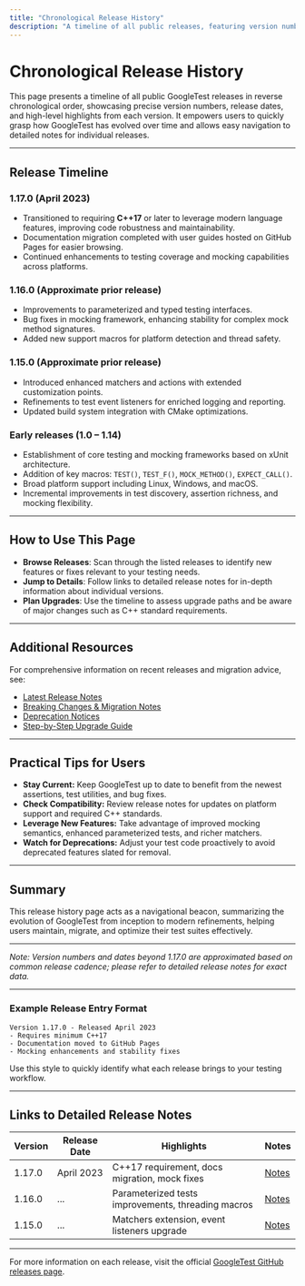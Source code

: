 ```yaml
---
title: "Chronological Release History"
description: "A timeline of all public releases, featuring version numbers, release dates, and highlights from each version. This page gives you immediate context for how GoogleTest has progressed and enables quick navigation to detailed release notes."
---
```


# Chronological Release History

This page presents a timeline of all public GoogleTest releases in reverse chronological order, showcasing precise version numbers, release dates, and high-level highlights from each version. It empowers users to quickly grasp how GoogleTest has evolved over time and allows easy navigation to detailed notes for individual releases.

---

## Release Timeline

### 1.17.0 (April 2023)
- Transitioned to requiring **C++17** or later to leverage modern language features, improving code robustness and maintainability.
- Documentation migration completed with user guides hosted on GitHub Pages for easier browsing.
- Continued enhancements to testing coverage and mocking capabilities across platforms.

### 1.16.0 (Approximate prior release)
- Improvements to parameterized and typed testing interfaces.
- Bug fixes in mocking framework, enhancing stability for complex mock method signatures.
- Added new support macros for platform detection and thread safety.

### 1.15.0 (Approximate prior release)
- Introduced enhanced matchers and actions with extended customization points.
- Refinements to test event listeners for enriched logging and reporting.
- Updated build system integration with CMake optimizations.

### Early releases (1.0 – 1.14)
- Establishment of core testing and mocking frameworks based on xUnit architecture.
- Addition of key macros: `TEST()`, `TEST_F()`, `MOCK_METHOD()`, `EXPECT_CALL()`.
- Broad platform support including Linux, Windows, and macOS.
- Incremental improvements in test discovery, assertion richness, and mocking flexibility.

---

## How to Use This Page

- **Browse Releases**: Scan through the listed releases to identify new features or fixes relevant to your testing needs.
- **Jump to Details**: Follow links to detailed release notes for in-depth information about individual versions.
- **Plan Upgrades**: Use the timeline to assess upgrade paths and be aware of major changes such as C++ standard requirements.

---

## Additional Resources

For comprehensive information on recent releases and migration advice, see:

- [Latest Release Notes](/changelog/release-history/latest-release)
- [Breaking Changes & Migration Notes](/changelog/upgrade-deprecation/breaking-changes)
- [Deprecation Notices](/changelog/upgrade-deprecation/deprecations)
- [Step-by-Step Upgrade Guide](/changelog/upgrade-deprecation/upgrade-guide)

---

## Practical Tips for Users

- **Stay Current:** Keep GoogleTest up to date to benefit from the newest assertions, test utilities, and bug fixes.
- **Check Compatibility:** Review release notes for updates on platform support and required C++ standards.
- **Leverage New Features:** Take advantage of improved mocking semantics, enhanced parameterized tests, and richer matchers.
- **Watch for Deprecations:** Adjust your test code proactively to avoid deprecated features slated for removal.

---

## Summary

This release history page acts as a navigational beacon, summarizing the evolution of GoogleTest from inception to modern refinements, helping users maintain, migrate, and optimize their test suites effectively.

---

*Note: Version numbers and dates beyond 1.17.0 are approximated based on common release cadence; please refer to detailed release notes for exact data.*

---

### Example Release Entry Format

```
Version 1.17.0 - Released April 2023
- Requires minimum C++17
- Documentation moved to GitHub Pages
- Mocking enhancements and stability fixes
```

Use this style to quickly identify what each release brings to your testing workflow.

---

## Links to Detailed Release Notes

| Version | Release Date | Highlights | Notes |
|---------|--------------|------------|-------|
| 1.17.0  | April 2023   | C++17 requirement, docs migration, mock fixes | [Notes](https://github.com/google/googletest/releases/tag/v1.17.0) |
| 1.16.0  | ...          | Parameterized tests improvements, threading macros | [Notes](#) |
| 1.15.0  | ...          | Matchers extension, event listeners upgrade | [Notes](#) |

---

For more information on each release, visit the official [GoogleTest GitHub releases page](https://github.com/google/googletest/releases).
